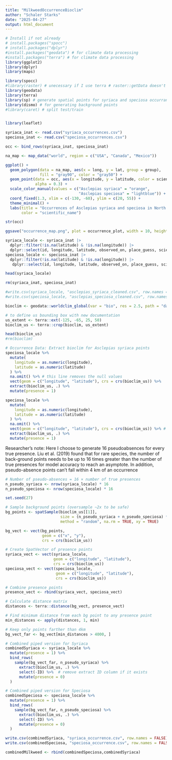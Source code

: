 ---
title: "MilkweedOccurrenceBioclim"
author: "Schaler Starks"
date: "2025-04-27"
output: html_document
---

```{r Libraries}
# Install if not already
# install.packages("spocc")
# install.packages("dplyr")
#install.packages("geodata") # for climate data processing
#install.packages("terra") # for climate data processing
library(ggplot2)
library(dplyr)
library(maps)

library(spocc)
#library(raster) # unecessary if I use terra # raster::getData doesn't work, not part of R anymore
library(geodata)
library(terra)
library(sp) # generate spatial points for syriaca and speciosa occurrances
library(dismo) # for generating background points
#library(caret) # split test/train


library(leaflet)
```


```{r Load In Occurrence Data}
syriaca_inat <- read.csv("syriaca_occurrences.csv")
speciosa_inat <- read.csv("speciosa_occurrences.csv")

```
```{r Visualization from BIOCLIM_example}
occ <- bind_rows(syriaca_inat, speciosa_inat)

na_map <- map_data("world", region = c("USA", "Canada", "Mexico"))

ggplot() +
  geom_polygon(data = na_map, aes(x = long, y = lat, group = group),
               fill = "gray90", color = "gray50") +
  geom_point(data = occ, aes(x = longitude, y = latitude, color = scientific_name), size = 2,
             alpha = 0.3) +
  scale_color_manual(values = c("Asclepias syriaca" = "orange", 
                                "Asclepias speciosa" = "lightblue")) +
  coord_fixed(1.3, xlim = c(-130, -60), ylim = c(20, 55)) +
  theme_minimal() +
  labs(title = "Occurrences of Asclepias syriaca and speciosa in North America",
       color = "scientific_name")
```

```{r Load in Speciosa}
str(occ)
```

```{r Save the Visualization}
ggsave("occurrence_map.png", plot = occurrence_plot, width = 10, height = 6, dpi = 300)
```

```{r Selecting Relevant Occurrence Data for each to dataframe}
syriaca_locale <- syriaca_inat |>
  dplyr::filter(!is.na(latitude) & !is.na(longitude)) |>
  dplyr::select(id, longitude, latitude, observed_on, place_guess, scientific_name)
speciosa_locale <- speciosa_inat |>
  dplyr::filter(!is.na(latitude) & !is.na(longitude)) |>
   dplyr::select(id, longitude, latitude, observed_on, place_guess, scientific_name)
```

```{r}
head(syriaca_locale)
```


```{r Remove Original Inat, Not needed}
rm(syriaca_inat, speciosa_inat)
```

```{r If You Wnat to Save Cleaned Data}
#write.csv(syriaca_locale, "asclepias_syriaca_cleaned.csv", row.names = FALSE)
#write.csv(speciosa_locale, "asclepias_speciosa_cleaned.csv", row.names = FALSE)
```

```{r Climate Occurrence Data}
bioclim <- geodata::worldclim_global(var = "bio", res = 2.5, path = "data/")

# to define us bounding box with new documentation
us_extent <- terra::ext(-125, -65, 25, 50)
bioclim_us <- terra::crop(bioclim, us_extent)

head(bioclim_us)
#rm(bioclim)
```


```{r Occurrence Data}
# Occurrence Data: Extract bioclim for Asclepias syriaca points
speciosa_locale %>%
  mutate(
    longitude = as.numeric(longitude),
    latitude = as.numeric(latitude)
  ) %>%
  na.omit() %>% # this line removes the null values
  vect(geom = c("longitude", "latitude"), crs = crs(bioclim_us)) %>%
  extract(bioclim_us, .) %>%
  mutate(presence = 1)

speciosa_locale %>%
  mutate(
    longitude = as.numeric(longitude),
    latitude = as.numeric(latitude)
  ) %>%
  na.omit() %>%
  vect(geom = c("longitude", "latitude"), crs = crs(bioclim_us)) %>% # this line instead of spatial points
  extract(bioclim_us, .) %>%
  mutate(presence = 1)
```

Researcher's note: Here I choose to generate 16 pseudoabsences for every true presence. Liu et al. (2019) found that for rare species, the number of back-ground points needs to be up to 16 times greater than the number of true presences for model accuracy to reach an asymptote. In addition, pseudo-absence points can’t fall within 4 km of an occurrence


```{r Prepping Absence Data}
# Number of pseudo-absences = 16 × number of true presences
n_pseudo_syriaca <- nrow(syriaca_locale) * 16
n_pseudo_speciosa <- nrow(speciosa_locale) * 16
```

```{r Sampling More Random Points than Needed}
set.seed(27)

# Sample background points (oversample ~2x to be safe)
bg_points <- spatSample(bioclim_us[[1]], 
                        size = (n_pseudo_syriaca + n_pseudo_speciosa) * 2, 
                        method = "random", na.rm = TRUE, xy = TRUE)

bg_vect <- vect(bg_points, 
                geom = c("x", "y"), 
                crs = crs(bioclim_us))

# Create SpatVector of presence points
syriaca_vect <- vect(syriaca_locale, 
                     geom = c("longitude", "latitude"), 
                     crs = crs(bioclim_us))
speciosa_vect <- vect(speciosa_locale, 
                      geom = c("longitude", "latitude"), 
                      crs = crs(bioclim_us))

# Combine presence points
presence_vect <- rbind(syriaca_vect, speciosa_vect)

# Calculate distance matrix
distances <- terra::distance(bg_vect, presence_vect)

# Find minimum distance from each bg point to any presence point
min_distances <- apply(distances, 1, min)

# Keep only points farther than 4km
bg_vect_far <- bg_vect[min_distances > 4000, ]
```


```{r Now Randomly Sample Number Needed and Combine Datasets}
# Combined piped version for Syriaca
combinedSyriaca <- syriaca_locale %>%
  mutate(presence = 1) %>%
  bind_rows(
    sample(bg_vect_far, n_pseudo_syriaca) %>%
      extract(bioclim_us, .) %>%
      select(-ID) %>%  # remove extract ID column if it exists
      mutate(presence = 0)
  )

# Combined piped version for Speciosa
combinedSpeciosa <- speciosa_locale %>%
  mutate(presence = 1) %>%
  bind_rows(
    sample(bg_vect_far, n_pseudo_speciosa) %>%
      extract(bioclim_us, .) %>%
      select(-ID) %>%
      mutate(presence = 0)
  )
```


```{r Save Combined Data frame}
write.csv(combinedSyriaca, "syriaca_occurrence.csv", row.names = FALSE)
write.csv(combinedSpeciosa, "speciosa_occurrence.csv", row.names = FALSE)
```

```{r}
combinedMilkweed <- rbind(combinedSpeciosa,combinedSyriaca)
```

